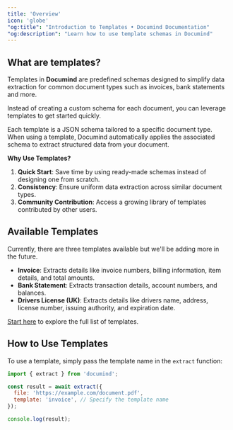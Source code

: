 ```yaml
---
title: 'Overview'
icon: 'globe'
"og:title": "Introduction to Templates • Documind Documentation" 
"og:description": "Learn how to use template schemas in Documind"
---
```


## What are templates?

Templates in **Documind** are predefined schemas designed to simplify data extraction for common document types such as invoices, bank statements and more. 

Instead of creating a custom schema for each document, you can leverage templates to get started quickly.

Each template is a JSON schema tailored to a specific document type. When using a template, Documind automatically applies the associated schema to extract structured data from your document.

**Why Use Templates?**

1. **Quick Start**: Save time by using ready-made schemas instead of designing one from scratch.
2. **Consistency**: Ensure uniform data extraction across similar document types.
3. **Community Contribution**: Access a growing library of templates contributed by other users.

## Available Templates

Currently, there are three templates available but we'll be adding more in the future.

- **Invoice**: Extracts details like invoice numbers, billing information, item details, and total amounts.
- **Bank Statement**: Extracts transaction details, account numbers, and balances.
- **Drivers License (UK)**: Extracts details like drivers name, address, license number, issuing authority, and expiration date.

[Start here](templates/explore/bank-statements) to explore the full list of templates.


## How to Use Templates

To use a template, simply pass the template name in the `extract` function:

```javascript
import { extract } from 'documind';

const result = await extract({
  file: 'https://example.com/document.pdf',
  template: 'invoice', // Specify the template name
});

console.log(result);
```